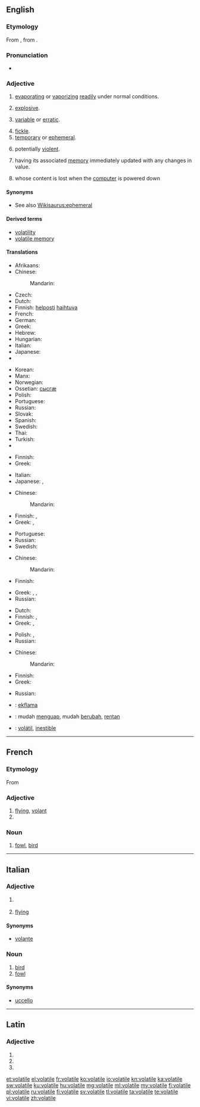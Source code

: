 ==English==
{{wikipedia}}

===Etymology===
From {{etyl|la|en}} {{term|volatilis|volātilis|flying; swift; temporary; volatile|lang=la}}, from {{term|volo|volō|I fly|lang=la}}.

===Pronunciation===
* {{a|US}} {{IPA|/ˈvɑl.əˌtaɪ.əl/|/ˈvɑl.ə.təl/}}

===Adjective===
{{en-adj}}

# {{physics}} [[evaporating]] or [[vaporizing]] [[readily]] under normal conditions.
# {{context|of a substance|informal}} [[explosive]].
# {{context|of a price etc}} [[variable]] or [[erratic]].
# [[fickle]].
# [[temporary]] or [[ephemeral]].
# {{context|of a situation}} potentially [[violent]].
# {{computing|of a variable}} having its associated [[memory]] immediately updated with any changes in value.
# {{computing|of memory}} whose content is lost when the [[computer]] is powered down

====Synonyms====
* See also [[Wikisaurus:ephemeral]]

====Derived terms====
* [[volatility]]
* [[volatile memory]]

====Translations====
{{trans-top|evaporating or vaporizing readily under normal conditions}}
* Afrikaans: {{t|af|vlugtig}}
* Chinese:
*: Mandarin: {{zh-ts|易揮發的|易挥发的}}
* Czech: {{t-|cs|prchavý|m}}
* Dutch: {{t+|nl|vluchtig}}
* Finnish: [[helposti]] [[haihtuva]]
* French: {{t|fr|volatil}}
* German: {{t+|de|volatil}}
* Greek: {{t|el|πτητικός|m|tr=ptitikós}}
* Hebrew: {{t|he|נדיף|m|tr=nadif|sc=Hebr}}
* Hungarian: {{t+|hu|illékony}}
* Italian: {{t-|it|volatile}}
* Japanese: {{t|ja|揮発性|tr=kihatsusei}} {{qualifier|adnominal}}
* {{trreq|jv}}
{{trans-mid}}
* Korean: {{t|ko|휘발성의|tr=hwibalseong-ui}}
* Manx: {{t|gv|so-ghaalagh}}
* Norwegian: {{t|no|flyktig}}
* Ossetian: [[сысгæ]]
* Polish: {{t|pl|ulotny|m}}
* Portuguese: {{t+|pt|volátil}}
* Russian: {{t+|ru|летучий|tr=letúčij}}
* Slovak: {{t-|sk|prchavý|m}}
* Spanish: {{t-|es|volátil}}
* Swedish: {{t|sv|flyktig}}
* Thai: {{t|th|ลบเลือนได้|tr=lópleuandâi}}
* Turkish: {{t|tr|uçucu}}
* {{trreq|vi}}
{{trans-bottom}}

{{trans-top|(informal) explosive}}
* Finnish: {{t|fi|räjähdysherkkä}}
* Greek: {{t|el|εκρηκτικός|m|tr=ekriktikós}}
{{trans-mid}}
* Italian: {{t-|it|volatile}}
* Japanese: {{t|ja|発破|tr=happa}}, {{qualifier|formal}} {{t+|ja|爆弾|tr=bakudan}}
{{trans-bottom}}

{{trans-top|(of a price etc) variable or erratic}}
* Chinese:
*: Mandarin: {{zh-ts|動蕩不定的|动荡不定的}}
* Finnish: {{t|fi|vaihteleva}}, {{t|fi|volatiili}}
* Greek: {{t|el|ευμετάβλητος|m|tr=efmetávlitos}}, {{t|el|ρευστός|m|tr=refstós}}
{{trans-mid}}
* Portuguese: {{t|pt|instável}}
* Russian: {{t+|ru|изменчивый|tr=izménčivyj}}
* Swedish: {{t|sv|volatil}}
{{trans-bottom}}

{{trans-top|fickle}}
* Chinese:
*: Mandarin: {{zh-ts|易變的|易变的}}
* Finnish: {{t|fi|häilyväinen}}
{{trans-mid}}
* Greek: {{t|el|ευμετάβλητος|m|tr=efmetávlitos}}, {{t|el|επιπόλαιος|m|tr=epipólaios}}, {{t|el|άστατος|m|tr=ástatos}}
* Russian: {{t+|ru|непостоянный|tr=nepostojánnyj}}
{{trans-bottom}}

{{trans-top|temporary or ephemeral}}
* Dutch: {{t+|nl|tijdelijk}}
* Finnish: {{t|fi|häilyväinen}}, {{t|fi|lyhytkestoinen}}
* Greek: {{t|el|προσωρινός|m|tr=prosorinós}}, {{t|el|εφήμερος|m|tr=efímeros}}
{{trans-mid}}
* Polish: {{t|pl|ulotny|m}}, {{t|pl|nieuchwytny|m}}
* Russian: {{t+|ru|летучий|tr=letúčij}}
{{trans-bottom}}

{{trans-top|(of a situation) potentially violent}}
* Chinese:
*: Mandarin: {{zh-ts||易怒的}}
{{trans-mid}}
* Finnish: {{t-|fi|epävakaa}}
* Greek: {{t|el|εκρηκτικός|m|tr=ekriktikós}}
{{trans-bottom}}

{{trans-top|(computing, of memory) whose content is lost when the computer is powered down}}
* Russian: {{t|ru|энергозависимый|tr=|sc=Cyrl}}
{{trans-mid}}
{{trans-bottom}}

{{checktrans-top}}
* {{ttbc|eo}}: [[ekflama]]
* {{ttbc|id}}: mudah [[uap|menguap]], mudah [[ubah|berubah]], [[rentan]]
* {{ttbc|es}}: [[volátil]], [[inestible]]
{{trans-bottom}}

----

==French==

===Etymology===
From {{etyl|la|fr}} {{term|volatilis||flying|lang=la}}

===Adjective===
{{fr-adj-mf}}

# [[flying]], [[volant]]
# {{feminine of|volatil|lang=fr}}

===Noun===
{{fr-noun|m}}

# [[fowl]], [[bird]]

----

==Italian==

===Adjective===
{{it-adj|volatil|e|i}}

# {{chemistry|physics|lang=it}} {{l|en|volatile}}
# [[flying]]

====Synonyms====
* {{sense|flying}} [[volante]]

===Noun===
{{it-noun|volatil|m|e|i}}

# [[bird]]
# [[fowl]]

====Synonyms====
* [[uccello]]

----

==Latin==

===Adjective===
{{la-adj-form|volātile}}

# {{inflection of|volatilis|volātilis|nom|n|s|lang=la}}
# {{inflection of|volatilis|volātilis|acc|n|s|lang=la}}
# {{inflection of|volatilis|volātilis|voc|n|s|lang=la}}

[[et:volatile]]
[[el:volatile]]
[[fr:volatile]]
[[ko:volatile]]
[[io:volatile]]
[[kn:volatile]]
[[ka:volatile]]
[[sw:volatile]]
[[ku:volatile]]
[[hu:volatile]]
[[mg:volatile]]
[[ml:volatile]]
[[my:volatile]]
[[fj:volatile]]
[[pl:volatile]]
[[ru:volatile]]
[[fi:volatile]]
[[sv:volatile]]
[[tl:volatile]]
[[ta:volatile]]
[[te:volatile]]
[[vi:volatile]]
[[zh:volatile]]